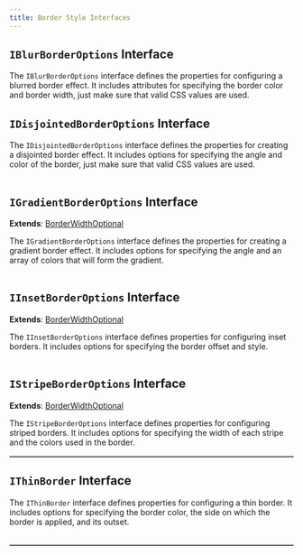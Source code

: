 ```yaml
---
title: Border Style Interfaces
---
```



## `IBlurBorderOptions` Interface

The `IBlurBorderOptions` interface defines the properties for configuring a blurred border effect. It includes attributes for specifying the border color and border width, just make sure that valid CSS values are used.

<Table
  items={[
    {
      propertyName: "borderColor",
      type: "string",
      description:
        "Specifies the color of the border. Must be a valid CSS color value (e.g., 'red', '#ff0000', 'rgba(255, 0, 0, 1)').",
    },
    {
      propertyName: "borderWidth",
      type: "string",
      description:
        "Specifies the width of the border. Must be a valid CSS width value (e.g., '1px', '2em', '50%').",
    },
  ]}
/>

## `IDisjointedBorderOptions` Interface

The `IDisjointedBorderOptions` interface defines the properties for creating a disjointed border effect. It includes options for specifying the angle and color of the border, just make sure that valid CSS values are used.

<Table
  items={[
    {
      propertyName: "angle",
      type: "string",
      description:
        "Specifies the angle of the disjointed border. Must be a valid CSS angle value (e.g., '45deg', '90rad', '1turn'). Optional.",
    },
    {
      propertyName: "borderColor",
      type: "string",
      description:
        "Specifies the color of the disjointed border. Must be a valid CSS color value (e.g., 'red', '#ff0000', 'rgba(255, 0, 0, 1)'). Optional.",
    },
  ]}
/>

## `IGradientBorderOptions` Interface

**Extends**: [BorderWidthOptional](../type/border-types/#borderwidthoptional-type)

The `IGradientBorderOptions` interface defines the properties for creating a gradient border effect. It includes options for specifying the angle and an array of colors that will form the gradient.

<Table
  items={[
    {
      propertyName: "angle",
      type: "string",
      description:
        "Specifies the angle of the gradient border. Must be a valid CSS angle value (e.g., '45deg', '90rad', '1turn'). Optional.",
    },
    {
      propertyName: "colors",
      type: "string[]",
      description:
        "An array of color values for the gradient. Each color must be a valid CSS color value (e.g., 'red', '#ff0000', 'rgba(255, 0, 0, 1)') or you can also add a stop to the color after it's name ( eg., 'red 50%', orange 50%' ). Optional.",
    },
  ]}
/>

## `IInsetBorderOptions` Interface

**Extends**: [BorderWidthOptional](../type/border-types/#borderwidthoptional-type)

The `IInsetBorderOptions` interface defines properties for configuring inset borders. It includes options for specifying the border offset and style.

<Table
  items={[
    {
      propertyName: "borderOffset",
      type: "string",
      description:
        "Specifies the offset of the inset border. Must be a valid CSS unit value (e.g., '10px', '2em', '5%'). Optional.",
    },
    {
      propertyName: "borderStyle",
      type: {
        link: "../type/border-types#commonborderstyles-type",
        type: "CommonBorderStyles",
      },
      description:
        "Specifies the style of the border. Must be one of the predefined common border styles (e.g., 'solid', 'dashed', 'dotted'). Optional.",
    },
  ]}
/>

## `IStripeBorderOptions` Interface

**Extends**: [BorderWidthOptional](../type/border-types/#borderwidthoptional-type)

The `IStripeBorderOptions` interface defines properties for configuring striped borders. It includes options for specifying the width of each stripe and the colors used in the border.

<Table
  items={[
    {
      propertyName: "stripeWidth",
      type: "string",
      description:
        "Specifies the width of each stripe in the border. Must be a valid CSS unit value (e.g., '5px', '2em', '10%'). Optional.",
    },
    {
      propertyName: "colors",
      type: "string[]",
      description:
        "An array of color values for the stripes. Each color must be a valid CSS color value (e.g., 'red', '#ff0000', 'rgba(255, 0, 0, 1)'). Optional.",
    },
  ]}
/>

## `IThinBorder` Interface

The `IThinBorder` interface defines properties for configuring a thin border. It includes options for specifying the border color, the side on which the border is applied, and its outset.

<Table
  items={[
    {
      propertyName: "color",
      type: "string",
      description:
        "Specifies the color of the thin border. Must be a valid CSS color value (e.g., 'blue', '#0000FF', 'rgba(0, 0, 255, 1)'). Optional.",
    },
    {
      propertyName: "side",
      type: "ThinBorderSides",
      type: {
        link: "../type/border-types#thinbordersides-type",
        type: "ThinBorderSides",
      },
      description:
        "Specifies which side the thin border should be applied to. Can be one of the following: 'top', 'right', 'bottom', 'left', 'horizontal', or 'vertical'. Optional.",
    },
    {
      propertyName: "outset",
      type: "string",
      description:
        "Specifies the outset or offset of the thin border. Must be a valid CSS unit value (e.g., '1px', '2em', '3%'). Optional.",
    },
  ]}
/>
